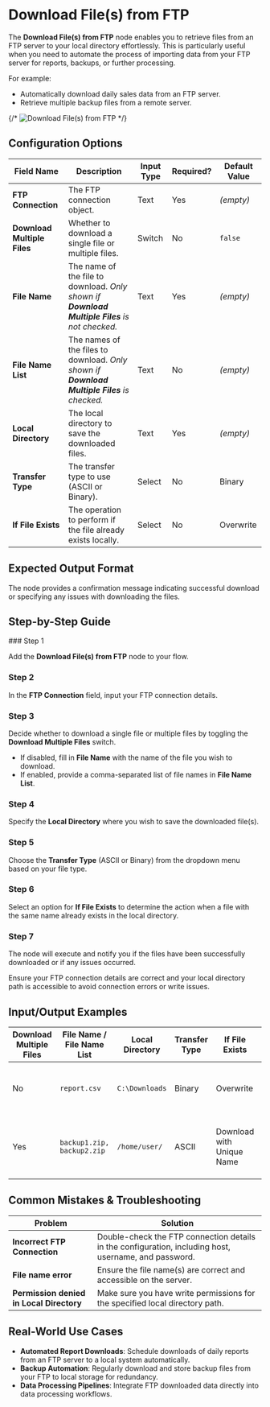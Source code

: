 
# Download File(s) from FTP

The **Download File(s) from FTP** node enables you to retrieve files from an FTP server to your local directory effortlessly. This is particularly useful when you need to automate the process of importing data from your FTP server for reports, backups, or further processing.

For example:

- Automatically download daily sales data from an FTP server.
- Retrieve multiple backup files from a remote server.

{/* ![Download File(s) from FTP](./download-files-from-ftp.png) */}

## Configuration Options

| Field Name                  | Description                                                                                   | Input Type | Required? | Default Value |
| --------------------------- | --------------------------------------------------------------------------------------------- | ---------- | --------- | ------------- |
| **FTP Connection**          | The FTP connection object.                                                                    | Text       | Yes       | _(empty)_     |
| **Download Multiple Files** | Whether to download a single file or multiple files.                                          | Switch     | No        | `false`       |
| **File Name**               | The name of the file to download. _Only shown if **Download Multiple Files** is not checked._ | Text       | Yes       | _(empty)_     |
| **File Name List**          | The names of the files to download. _Only shown if **Download Multiple Files** is checked._   | Text       | No        | _(empty)_     |
| **Local Directory**         | The local directory to save the downloaded files.                                             | Text       | Yes       | _(empty)_     |
| **Transfer Type**           | The transfer type to use (ASCII or Binary).                                                   | Select     | No        | Binary        |
| **If File Exists**          | The operation to perform if the file already exists locally.                                  | Select     | No        | Overwrite     |

## Expected Output Format

The node provides a confirmation message indicating successful download or specifying any issues with downloading the files.

## Step-by-Step Guide

<Steps>
### Step 1

Add the **Download File(s) from FTP** node to your flow.

### Step 2

In the **FTP Connection** field, input your FTP connection details.

### Step 3

Decide whether to download a single file or multiple files by toggling the **Download Multiple Files** switch.

- If disabled, fill in **File Name** with the name of the file you wish to download.
- If enabled, provide a comma-separated list of file names in **File Name List**.

### Step 4

Specify the **Local Directory** where you wish to save the downloaded file(s).

### Step 5

Choose the **Transfer Type** (ASCII or Binary) from the dropdown menu based on your file type.

### Step 6

Select an option for **If File Exists** to determine the action when a file with the same name already exists in the local directory.

### Step 7

The node will execute and notify you if the files have been successfully downloaded or if any issues occurred.

</Steps>

<Callout type="warning" title="Important">
  Ensure your FTP connection details are correct and your local directory path
  is accessible to avoid connection errors or write issues.
</Callout>

## Input/Output Examples

| Download Multiple Files | File Name / File Name List | Local Directory | Transfer Type | If File Exists            | Output Message                                                     |
| ----------------------- | -------------------------- | --------------- | ------------- | ------------------------- | ------------------------------------------------------------------ |
| No                      | `report.csv`               | `C:\Downloads`  | Binary        | Overwrite                 | "File 'report.csv' downloaded successfully to 'C:\Downloads'"      |
| Yes                     | `backup1.zip, backup2.zip` | `/home/user/`   | ASCII         | Download with Unique Name | "Files downloaded successfully with unique names to '/home/user/'" |

## Common Mistakes & Troubleshooting

| Problem                                  | Solution                                                                                              |
| ---------------------------------------- | ----------------------------------------------------------------------------------------------------- |
| **Incorrect FTP Connection**             | Double-check the FTP connection details in the configuration, including host, username, and password. |
| **File name error**                      | Ensure the file name(s) are correct and accessible on the server.                                     |
| **Permission denied in Local Directory** | Make sure you have write permissions for the specified local directory path.                          |

## Real-World Use Cases

- **Automated Report Downloads**: Schedule downloads of daily reports from an FTP server to a local system automatically.
- **Backup Automation**: Regularly download and store backup files from your FTP to local storage for redundancy.
- **Data Processing Pipelines**: Integrate FTP downloaded data directly into data processing workflows.
